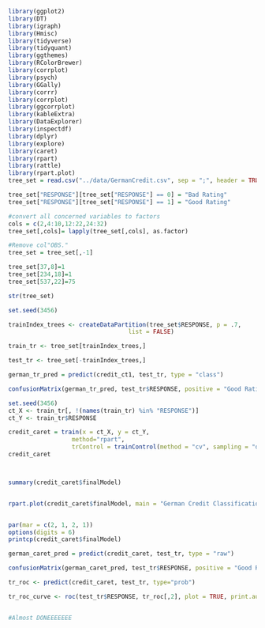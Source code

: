 ```r
library(ggplot2)
library(DT)
library(igraph)
library(Hmisc)  
library(tidyverse)
library(tidyquant)
library(ggthemes)
library(RColorBrewer)
library(corrplot)
library(psych)
library(GGally)
library(corrr)
library(corrplot)
library(ggcorrplot)
library(kableExtra)
library(DataExplorer)
library(inspectdf)
library(dplyr)
library(explore)
library(caret)
library(rpart)
library(rattle)
library(rpart.plot)
tree_set = read.csv("../data/GermanCredit.csv", sep = ";", header = TRUE)

tree_set["RESPONSE"][tree_set["RESPONSE"] == 0] = "Bad Rating"
tree_set["RESPONSE"][tree_set["RESPONSE"] == 1] = "Good Rating"

#convert all concerned variables to factors
cols = c(2,4:10,12:22,24:32)
tree_set[,cols]= lapply(tree_set[,cols], as.factor)

#Remove col"OBS."
tree_set = tree_set[,-1]

tree_set[37,8]=1
tree_set[234,18]=1
tree_set[537,22]=75

str(tree_set)

```

```r
set.seed(3456)

trainIndex_trees <- createDataPartition(tree_set$RESPONSE, p = .7,
                                  list = FALSE)

train_tr <- tree_set[trainIndex_trees,]

test_tr <- tree_set[-trainIndex_trees,]


```


```r
german_tr_pred = predict(credit_ct1, test_tr, type = "class")

confusionMatrix(german_tr_pred, test_tr$RESPONSE, positive = "Good Rating")

```



```r
set.seed(3456)
ct_X <- train_tr[, !(names(train_tr) %in% "RESPONSE")]
ct_Y <- train_tr$RESPONSE

credit_caret = train(x = ct_X, y = ct_Y, 
                  method="rpart", 
                  trControl = trainControl(method = "cv", sampling = "down"))
credit_caret



summary(credit_caret$finalModel)


rpart.plot(credit_caret$finalModel, main = "German Credit Classification Tree")


par(mar = c(2, 1, 2, 1))
options(digits = 6)
printcp(credit_caret$finalModel)

```

```r
german_caret_pred = predict(credit_caret, test_tr, type = "raw")

confusionMatrix(german_caret_pred, test_tr$RESPONSE, positive = "Good Rating")

```
```r

tr_roc <- predict(credit_caret, test_tr, type="prob")

tr_roc_curve <- roc(test_tr$RESPONSE, tr_roc[,2], plot = TRUE, print.auc = TRUE, asp = NA)


#Almost DONEEEEEEE

```
